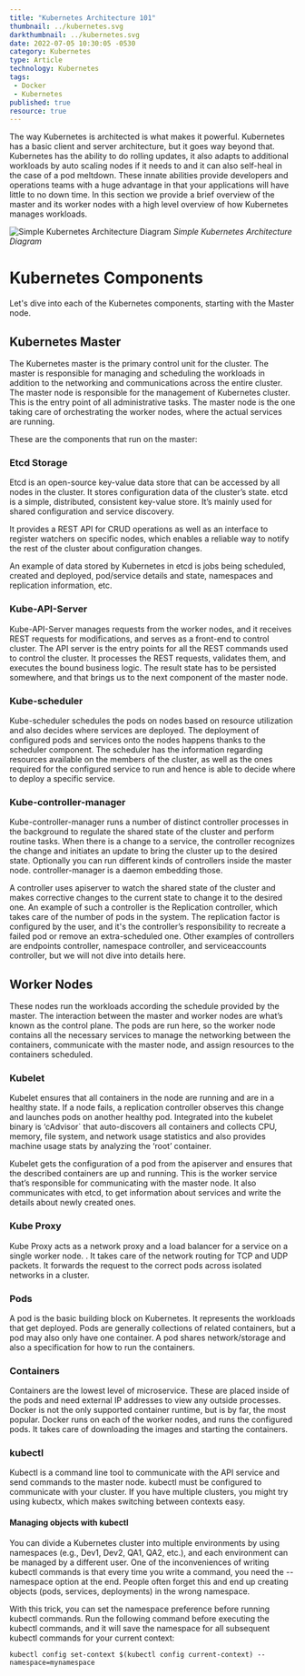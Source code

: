 ```yaml
---
title: "Kubernetes Architecture 101"
thumbnail: ../kubernetes.svg
darkthumbnail: ../kubernetes.svg
date: 2022-07-05 10:30:05 -0530
category: Kubernetes
type: Article
technology: Kubernetes
tags:
 - Docker
 - Kubernetes
published: true
resource: true
---
```





<ResourcesWrapper>

The way Kubernetes is architected is what makes it powerful. Kubernetes has a basic client and server architecture, but it goes way beyond that. Kubernetes has the ability to do rolling updates, it also adapts to additional workloads by auto scaling nodes if it needs to and it can also self-heal in the case of a pod meltdown. These innate abilities provide developers and operations teams with a huge advantage in that your applications will have little to no down time. In this section we provide a brief overview of the master and its worker nodes with a high level overview of how Kubernetes manages workloads.

<div className="right" >
<img src={ArchDiagram} alt="Simple Kubernetes Architecture Diagram" />
<i>Simple Kubernetes Architecture Diagram</i>
</div>

# Kubernetes Components

Let's dive into each of the Kubernetes components, starting with the Master node.

## Kubernetes Master

The Kubernetes master is the primary control unit for the cluster. The master is responsible for managing and scheduling the workloads in addition to the networking and communications across the entire cluster. The master node is responsible for the management of Kubernetes cluster. This is the entry point of all administrative tasks. The master node is the one taking care of orchestrating the worker nodes, where the actual services are running.

These are the components that run on the master:

### Etcd Storage
Etcd is an open-source key-value data store that can be accessed by all nodes in the cluster. It stores configuration data of the cluster’s state. etcd is a simple, distributed, consistent key-value store. It’s mainly used for shared configuration and service discovery.

It provides a REST API for CRUD operations as well as an interface to register watchers on specific nodes, which enables a reliable way to notify the rest of the cluster about configuration changes.

An example of data stored by Kubernetes in etcd is jobs being scheduled, created and deployed, pod/service details and state, namespaces and replication information, etc.

### Kube-API-Server 
Kube-API-Server manages requests from the worker nodes, and it receives REST requests for modifications, and serves as a front-end to control cluster. The API server is the entry points for all the REST commands used to control the cluster. It processes the REST requests, validates them, and executes the bound business logic. The result state has to be persisted somewhere, and that brings us to the next component of the master node.


### Kube-scheduler 
Kube-scheduler schedules the pods on nodes based on resource utilization and also decides where services are deployed. The deployment of configured pods and services onto the nodes happens thanks to the scheduler component. The scheduler has the information regarding resources available on the members of the cluster, as well as the ones required for the configured service to run and hence is able to decide where to deploy a specific service.

### Kube-controller-manager
Kube-controller-manager runs a number of distinct controller processes in the background to regulate the shared state of the cluster and perform routine tasks. When there is a change to a service, the controller recognizes the change and initiates an update to bring the cluster up to the desired state. Optionally you can run different kinds of controllers inside the master node. controller-manager is a daemon embedding those.

A controller uses apiserver to watch the shared state of the cluster and makes corrective changes to the current state to change it to the desired one.
An example of such a controller is the Replication controller, which takes care of the number of pods in the system. The replication factor is configured by the user, and it's the controller’s responsibility to recreate a failed pod or remove an extra-scheduled one. Other examples of controllers are endpoints controller, namespace controller, and serviceaccounts controller, but we will not dive into details here.

## Worker Nodes
These nodes run the workloads according the schedule provided by the master. The interaction between the master and worker nodes are what’s known as the control plane. The pods are run here, so the worker node contains all the necessary services to manage the networking between the containers, communicate with the master node, and assign resources to the containers scheduled.

### Kubelet
Kubelet ensures that all containers in the node are running and are in a healthy state.  If a node fails, a replication controller observes this change and launches pods on another healthy pod. Integrated into the kubelet binary is ‘cAdvisor` that auto-discovers all containers and collects CPU, memory, file system, and network usage statistics and also provides machine usage stats by analyzing the ‘root’ container. 

Kubelet gets the configuration of a pod from the apiserver and ensures that the described containers are up and running. This is the worker service that’s responsible for communicating with the master node. It also communicates with etcd, to get information about services and write the details about newly created ones.

### Kube Proxy
Kube Proxy acts as a network proxy and a load balancer for a service on a single worker node. . It takes care of the network routing for TCP and UDP packets. It forwards the request to the correct pods across isolated networks in a cluster. 

### Pods
A pod is the basic building block on Kubernetes. It represents the workloads that get deployed. Pods are generally collections of related containers, but a pod may also only have one container. A pod shares network/storage and also a specification for how to run the containers.

### Containers 
Containers are the lowest level of microservice. These are placed inside of the pods and need external IP addresses to view any outside processes. Docker is not the only supported container runtime, but is by far, the most popular. Docker runs on each of the worker nodes, and runs the configured pods. It takes care of downloading the images and starting the containers.

### kubectl
Kubectl is a command line tool to communicate with the API service and send commands to the master node. kubectl must be configured to communicate with your cluster. If you have multiple clusters, you might try using kubectx, which makes switching between contexts easy.


#### Managing objects with kubectl
You can divide a Kubernetes cluster into multiple environments by using namespaces (e.g., Dev1, Dev2, QA1, QA2, etc.), and each environment can be managed by a different user. One of the inconveniences of writing kubectl commands is that every time you write a command, you need the --namespace option at the end. People often forget this and end up creating objects (pods, services, deployments) in the wrong namespace. 

With this trick, you can set the namespace preference before running kubectl commands. Run the following command before executing the kubectl commands, and it will save the namespace for all subsequent kubectl commands for your current context:

```
kubectl config set-context $(kubectl config current-context) --namespace=mynamespace
```

</ResourcesWrapper>
